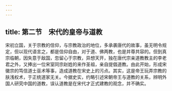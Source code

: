 ```yaml
---
---
---
```

title: 第二节　宋代的皇帝与道教
---




宋初立国，关于宗教的信仰，与宗教政治的地位，多承袭唐代的故事，虽无明令规定，但以现代语言之，都是信仰自由，对于道、佛两教，也是并尊共容的。但到真宗临朝，因失意于敌国，忽留心于宗教，异想天开，独在唐代宗亲道教教主的李老君之外，又捧出一位宋室同宗赵姓的来作圣祖，亲自提倡道教。由此开始，形成宋徽宗的笃信道士巫术等事，造成道教在宋史上的污点。其实，这是帝王玩弄宗教的肤浅权术，于正统道家无关。今据史实，约略引述宋朝帝王与道教的关系，辨明外国人研究中国的道教，误认道教是在宋代才正式建教的观念，并不确实。
